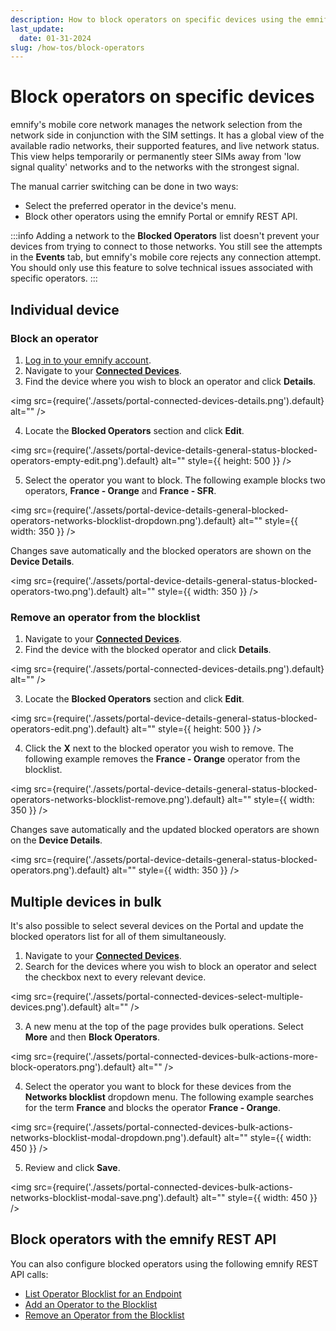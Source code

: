 ```yaml
---
description: How to block operators on specific devices using the emnify Portal
last_update: 
  date: 01-31-2024
slug: /how-tos/block-operators
---
```


# Block operators on specific devices

emnify's mobile core network manages the network selection from the network side in conjunction with the SIM settings.
It has a global view of the available radio networks, their supported features, and live network status.
This view helps temporarily or permanently steer SIMs away from 'low signal quality' networks and to the networks with the strongest signal.

The manual carrier switching can be done in two ways:

- Select the preferred operator in the device's menu.
- Block other operators using the emnify Portal or emnify REST API.

:::info
Adding a network to the **Blocked Operators** list doesn't prevent your devices from trying to connect to those networks.
You still see the attempts in the **Events** tab, but emnify's mobile core rejects any connection attempt.
You should only use this feature to solve technical issues associated with specific operators.
:::

## Individual device

### Block an operator

1. [Log in to your emnify account](https://portal.emnify.com/sign).
2. Navigate to your [**Connected Devices**](https://portal.emnify.com/connected-devices).
3. Find the device where you wish to block an operator and click **Details**.

<img
  src={require('./assets/portal-connected-devices-details.png').default}
  alt=""
/>

4. Locate the **Blocked Operators** section and click **Edit**.

<img
  src={require('./assets/portal-device-details-general-status-blocked-operators-empty-edit.png').default}
  alt=""
  style={{ height: 500 }}
/>

5. Select the operator you want to block.
The following example blocks two operators, **France - Orange** and **France - SFR**.

<img
  src={require('./assets/portal-device-details-general-blocked-operators-networks-blocklist-dropdown.png').default}
  alt=""
  style={{ width: 350 }}
/>

Changes save automatically and the blocked operators are shown on the **Device Details**.

<img
  src={require('./assets/portal-device-details-general-status-blocked-operators-two.png').default}
  alt=""
  style={{ width: 350 }}
/>

### Remove an operator from the blocklist

1. Navigate to your [**Connected Devices**](https://portal.emnify.com/connected-devices).
2. Find the device with the blocked operator and click **Details**.

<img
  src={require('./assets/portal-connected-devices-details.png').default}
  alt=""
/>

3. Locate the **Blocked Operators** section and click **Edit**.

<img
  src={require('./assets/portal-device-details-general-status-blocked-operators-edit.png').default}
  alt=""
  style={{ height: 500 }}
/>

4. Click the **X** next to the blocked operator you wish to remove.
The following example removes the **France - Orange** operator from the blocklist.

<img
  src={require('./assets/portal-device-details-general-status-blocked-operators-networks-blocklist-remove.png').default}
  alt=""
  style={{ width: 350 }}
/>

Changes save automatically and the updated blocked operators are shown on the **Device Details**.

<img
  src={require('./assets/portal-device-details-general-status-blocked-operators.png').default}
  alt=""
  style={{ width: 350 }}
/>

## Multiple devices in bulk

It's also possible to select several devices on the Portal and update the blocked operators list for all of them simultaneously.

1. Navigate to your [**Connected Devices**](https://portal.emnify.com/connected-devices).
2. Search for the devices where you wish to block an operator and select the checkbox next to every relevant device.

<img
  src={require('./assets/portal-connected-devices-select-multiple-devices.png').default}
  alt=""
/>

3. A new menu at the top of the page provides bulk operations.
Select **More** and then **Block Operators**.

<img
  src={require('./assets/portal-connected-devices-bulk-actions-more-block-operators.png').default}
  alt=""
/>

4. Select the operator you want to block for these devices from the **Networks blocklist** dropdown menu.
The following example searches for the term **France** and blocks the operator **France - Orange**.

<img
  src={require('./assets/portal-connected-devices-bulk-actions-networks-blocklist-modal-dropdown.png').default}
  alt=""
  style={{ width: 450 }}
/>

5. Review and click **Save**.

<img
  src={require('./assets/portal-connected-devices-bulk-actions-networks-blocklist-modal-save.png').default}
  alt=""
  style={{ width: 450 }}
/>

## Block operators with the emnify REST API

You can also configure blocked operators using the following emnify REST API calls:

- [List Operator Blocklist for an Endpoint](https://cdn.emnify.net/api/doc/swagger.html#/Endpoint/EndpointOperatorBlacklistByEndpointIdGet)
- [Add an Operator to the Blocklist](https://cdn.emnify.net/api/doc/swagger.html#/Endpoint/EndpointOperatorBlacklistByEpIdAndOperatorIdPut)
- [Remove an Operator from the Blocklist](https://cdn.emnify.net/api/doc/swagger.html#/Endpoint/EndpointOperatorBlacklistByEpIdAndOperatorIdDelete)
